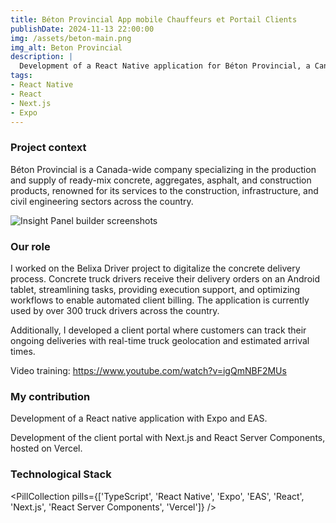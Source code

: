 ```yaml
---
title: Béton Provincial App mobile Chauffeurs et Portail Clients
publishDate: 2024-11-13 22:00:00
img: /assets/beton-main.png
img_alt: Beton Provincial
description: |
  Development of a React Native application for Béton Provincial, a Canadian company specializing in concrete delivery.
tags:
- React Native
- React
- Next.js
- Expo
---
```



### Project context

Béton Provincial is a Canada-wide company specializing in the production and supply of ready-mix concrete, aggregates, asphalt, and construction products, renowned for its services to the construction, infrastructure, and civil engineering sectors across the country.

<img src="/assets/beton-screens.jpeg" alt="Insight Panel builder screenshots" />

### Our role

I worked on the Belixa Driver project to digitalize the concrete delivery process. Concrete truck drivers receive their delivery orders on an Android tablet, streamlining tasks, providing execution support, and optimizing workflows to enable automated client billing. The application is currently used by over 300 truck drivers across the country.

Additionally, I developed a client portal where customers can track their ongoing deliveries with real-time truck geolocation and estimated arrival times.

Video training: https://www.youtube.com/watch?v=igQmNBF2MUs

### My contribution

Development of a React native application with Expo and EAS.

Development of the client portal with Next.js and React Server Components, hosted on Vercel.

### Technological Stack

<PillCollection pills={['TypeScript', 'React Native', 'Expo', 'EAS', 'React', 'Next.js', 'React Server Components', 'Vercel']} />
